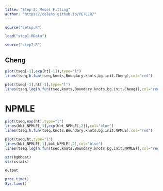 ```yaml
---
title: "Step 2: Model Fitting"
author: "https://celehs.github.io/PETLER/"
---
```


```r
source("setup.R")
```

```r
load("step1.RData")
```

```r
source("step2.R")
```

## Cheng

```r
plot(tseq[-1],exp(ht[-1]),type="l")
lines(tseq,h.fun(tseq,knots,Boundary.knots,bg.init.Cheng),col="red")
```

```r
plot(tseq[-1],ht[-1],type="l")
lines(tseq,log(h.fun(tseq,knots,Boundary.knots,bg.init.Cheng)),col="red")
```

# NPMLE

```r
plot(tseq,exp(ht),type="l")
lines(bbt_NPMLE[,1],exp(bbt_NPMLE[,2]),col="blue")
lines(tseq,h.fun(tseq,knots,Boundary.knots,bg.init.NPMLE),col="red")
```

```r
plot(tseq,ht,type="l")
lines(bbt_NPMLE[,1],bbt_NPMLE[,2],col="blue")
lines(tseq,log(h.fun(tseq,knots,Boundary.knots,bg.init.NPMLE)),col="red")
```

```r
str(bgbbest)
str(cstats)
```

```r
output
```

```r
proc.time()
Sys.time()
```
